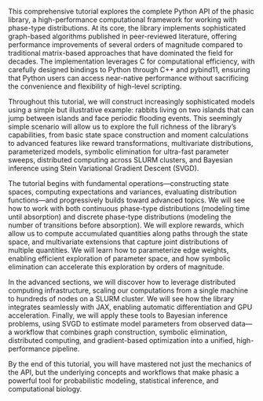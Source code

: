 This comprehensive tutorial explores the complete Python API of the phasic library, a high-performance computational framework for working with phase-type distributions. At its core, the library implements sophisticated graph-based algorithms published in peer-reviewed literature, offering performance improvements of several orders of magnitude compared to traditional matrix-based approaches that have dominated the field for decades. The implementation leverages C for computational efficiency, with carefully designed bindings to Python through C++ and pybind11, ensuring that Python users can access near-native performance without sacrificing the convenience and flexibility of high-level scripting.

Throughout this tutorial, we will construct increasingly sophisticated models using a simple but illustrative example: rabbits living on two islands that can jump between islands and face periodic flooding events. This seemingly simple scenario will allow us to explore the full richness of the library's capabilities, from basic state space construction and moment calculations to advanced features like reward transformations, multivariate distributions, parameterized models, symbolic elimination for ultra-fast parameter sweeps, distributed computing across SLURM clusters, and Bayesian inference using Stein Variational Gradient Descent (SVGD).

The tutorial begins with fundamental operations—constructing state spaces, computing expectations and variances, evaluating distribution functions—and progressively builds toward advanced topics. We will see how to work with both continuous phase-type distributions (modeling time until absorption) and discrete phase-type distributions (modeling the number of transitions before absorption). We will explore rewards, which allow us to compute accumulated quantities along paths through the state space, and multivariate extensions that capture joint distributions of multiple quantities. We will learn how to parameterize edge weights, enabling efficient exploration of parameter space, and how symbolic elimination can accelerate this exploration by orders of magnitude.

In the advanced sections, we will discover how to leverage distributed computing infrastructure, scaling our computations from a single machine to hundreds of nodes on a SLURM cluster. We will see how the library integrates seamlessly with JAX, enabling automatic differentiation and GPU acceleration. Finally, we will apply these tools to Bayesian inference problems, using SVGD to estimate model parameters from observed data—a workflow that combines graph construction, symbolic elimination, distributed computing, and gradient-based optimization into a unified, high-performance pipeline.

By the end of this tutorial, you will have mastered not just the mechanics of the API, but the underlying concepts and workflows that make phasic a powerful tool for probabilistic modeling, statistical inference, and computational biology.
